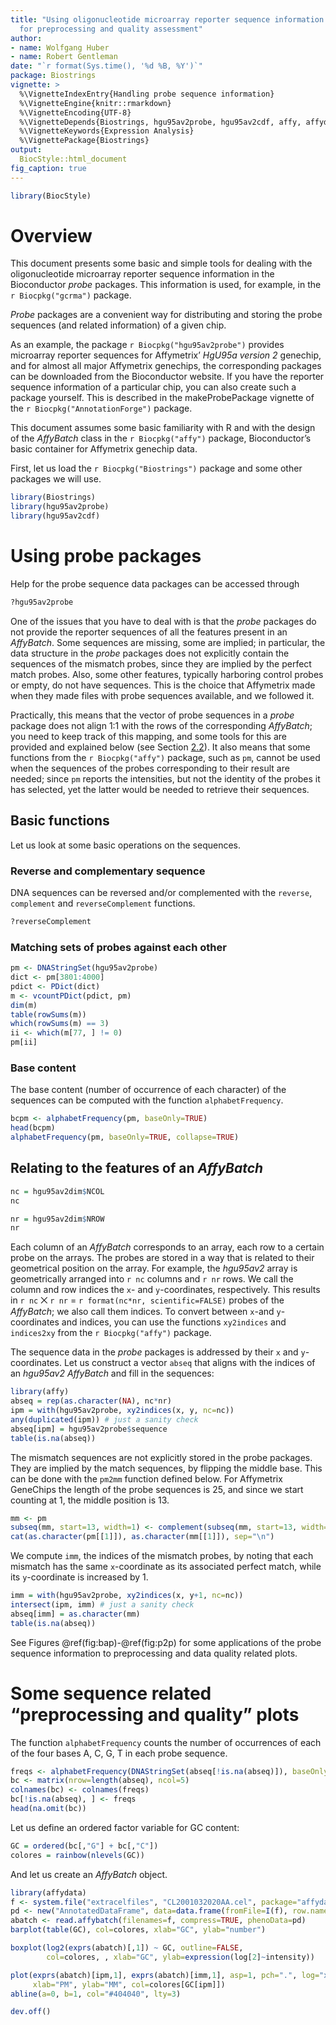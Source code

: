 ```yaml
---
title: "Using oligonucleotide microarray reporter sequence information
  for preprocessing and quality assessment"
author:
- name: Wolfgang Huber
- name: Robert Gentleman
date: "`r format(Sys.time(), '%d %B, %Y')`"
package: Biostrings
vignette: >
  %\VignetteIndexEntry{Handling probe sequence information}
  %\VignetteEngine{knitr::rmarkdown}
  %\VignetteEncoding{UTF-8}
  %\VignetteDepends{Biostrings, hgu95av2probe, hgu95av2cdf, affy, affydata}
  %\VignetteKeywords{Expression Analysis}
  %\VignettePackage{Biostrings}
output:
  BiocStyle::html_document
fig_caption: true
---
```


```r
library(BiocStyle)
```

# Overview

This document presents some basic and simple tools for dealing with the
oligonucleotide microarray reporter sequence information in the Bioconductor
*probe* packages. This information is used, for example, in the
`r Biocpkg("gcrma")` package.

*Probe* packages are a convenient way for distributing and storing the probe
sequences (and related information) of a given chip.

As an example, the package `r Biocpkg("hgu95av2probe")` provides microarray
reporter sequences for Affymetrix' *HgU95a version 2* genechip, and for almost
all major Affymetrix genechips, the corresponding packages can be downloaded
from the Bioconductor website. If you have the reporter sequence information of
a particular chip, you can also create such a package yourself. This is
described in the makeProbePackage vignette of the `r Biocpkg("AnnotationForge")`
package.

This document assumes some basic familiarity with R and with the design of the
*AffyBatch* class in the `r Biocpkg("affy")` package, Bioconductor's basic
container for Affymetrix genechip data.

First, let us load the `r Biocpkg("Biostrings")` package and some other packages
we will use.

```r
library(Biostrings) 
library(hgu95av2probe) 
library(hgu95av2cdf) 
```

# Using probe packages

Help for the probe sequence data packages can be accessed through

```r
?hgu95av2probe
```

One of the issues that you have to deal with is that the *probe* packages do not
provide the reporter sequences of all the features present in an *AffyBatch*.
Some sequences are missing, some are implied; in particular, the data structure
in the *probe* packages does not explicitly contain the sequences of the
mismatch probes, since they are implied by the perfect match probes. Also, some
other features, typically harboring control probes or empty, do not have
sequences. This is the choice that Affymetrix made when they made files with
probe sequences available, and we followed it.

Practically, this means that the vector of probe sequences in a *probe* package
does not align 1:1 with the rows of the corresponding *AffyBatch*; you need to
keep track of this mapping, and some tools for this are provided and explained
below (see Section [2.2](#subsec.relating)). It also means that some functions from the
`r Biocpkg("affy")` package, such as `pm`, cannot be used when the sequences of
the probes corresponding to their result are needed; since `pm` reports the
intensities, but not the identity of the probes it has selected, yet the latter
would be needed to retrieve their sequences.

## Basic functions

Let us look at some basic operations on the sequences.

### Reverse and complementary sequence

DNA sequences can be reversed and/or complemented with the `reverse`,
`complement` and `reverseComplement` functions.

```r
?reverseComplement
```

### Matching sets of probes against each other

```r
pm <- DNAStringSet(hgu95av2probe) 
dict <- pm[3801:4000]
pdict <- PDict(dict)
m <- vcountPDict(pdict, pm)
dim(m) 
table(rowSums(m))
which(rowSums(m) == 3)
ii <- which(m[77, ] != 0)
pm[ii]
```

### Base content

The base content (number of occurrence of each character) of the sequences can
be computed with the function `alphabetFrequency`.

```r
bcpm <- alphabetFrequency(pm, baseOnly=TRUE)
head(bcpm) 
alphabetFrequency(pm, baseOnly=TRUE, collapse=TRUE)
```

## Relating to the features of an *AffyBatch* {#subsec.relating}

```r
nc = hgu95av2dim$NCOL
nc
```

```r
nr = hgu95av2dim$NROW
nr
```

Each column of an *AffyBatch* corresponds to an array, each row to a certain
probe on the arrays. The probes are stored in a way that is related to their
geometrical position on the array. For example, the *hgu95av2* array is
geometrically arranged into `r nc` columns and `r nr` rows. We call the column
and row indices the `x`- and `y`-coordinates, respectively. This results in
`r nc` ⨉ `r nr` = `r format(nc*nr, scientific=FALSE)` probes of the *AffyBatch*;
we also call them indices. To convert between `x`-and `y`-coordinates and
indices, you can use the functions `xy2indices` and `indices2xy` from the
`r Biocpkg("affy")` package.

The sequence data in the *probe* packages is addressed by their `x` and
`y`-coordinates. Let us construct a vector `abseq` that aligns with the indices
of an *hgu95av2* *AffyBatch* and fill in the sequences:

```r
library(affy) 
abseq = rep(as.character(NA), nc*nr) 
ipm = with(hgu95av2probe, xy2indices(x, y, nc=nc)) 
any(duplicated(ipm)) # just a sanity check 
abseq[ipm] = hgu95av2probe$sequence
table(is.na(abseq))
```

The mismatch sequences are not explicitly stored in the probe packages. They are
implied by the match sequences, by flipping the middle base. This can be done
with the `pm2mm` function defined below. For Affymetrix GeneChips the length of
the probe sequences is 25, and since we start counting at 1, the middle position
is 13.

```r
mm <- pm
subseq(mm, start=13, width=1) <- complement(subseq(mm, start=13, width=1))
cat(as.character(pm[[1]]), as.character(mm[[1]]), sep="\n")
```

We compute `imm`, the indices of the mismatch probes, by noting that each
mismatch has the same `x`-coordinate as its associated perfect match, while its
`y`-coordinate is increased by 1.

```r
imm = with(hgu95av2probe, xy2indices(x, y+1, nc=nc))
intersect(ipm, imm) # just a sanity check
abseq[imm] = as.character(mm)
table(is.na(abseq))
```

See Figures \@ref(fig:bap)-\@ref(fig:p2p) for some applications of
the probe sequence information to preprocessing and data quality related plots.

# Some sequence related "preprocessing and quality" plots

The function `alphabetFrequency` counts the number of occurrences of each of the
four bases A, C, G, T in each probe sequence.

```r
freqs <- alphabetFrequency(DNAStringSet(abseq[!is.na(abseq)]), baseOnly=TRUE)
bc <- matrix(nrow=length(abseq), ncol=5)
colnames(bc) <- colnames(freqs)
bc[!is.na(abseq), ] <- freqs
head(na.omit(bc))
```

Let us define an ordered factor variable for GC content:

```r
GC = ordered(bc[,"G"] + bc[,"C"])
colores = rainbow(nlevels(GC))
```

And let us create an *AffyBatch* object.

```r
library(affydata)
f <- system.file("extracelfiles", "CL2001032020AA.cel", package="affydata")
pd <- new("AnnotatedDataFrame", data=data.frame(fromFile=I(f), row.names="f"))
abatch <- read.affybatch(filenames=f, compress=TRUE, phenoData=pd)
barplot(table(GC), col=colores, xlab="GC", ylab="number")
```

```r
boxplot(log2(exprs(abatch)[,1]) ~ GC, outline=FALSE,
        col=colores, , xlab="GC", ylab=expression(log[2]~intensity))
```

```r
plot(exprs(abatch)[ipm,1], exprs(abatch)[imm,1], asp=1, pch=".", log="xy",
     xlab="PM", ylab="MM", col=colores[GC[ipm]])
abline(a=0, b=1, col="#404040", lty=3)
```

```r
dev.off()
```
